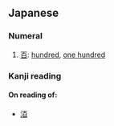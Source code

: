 ==Japanese==

===Numeral===
{{ja-pos|numeral}}

# [[百]]: [[hundred]], [[one hundred]]

===Kanji reading===
{{ja-kanji reading}}

====On reading of:====
* [[洦]]
